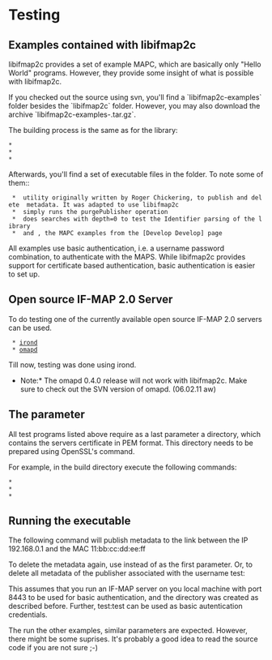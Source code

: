 = Testing =

== Examples contained with libifmap2c ==
libifmap2c provides a set of example MAPC, which are basically only "Hello World"
programs. However, they provide some insight of what is possible with libifmap2c.

If you checked out the source using svn, you'll find a `libifmap2c-examples` folder
besides the `libifmap2c` folder. However, you may also download the archive
`libifmap2c-examples-<version>.tar.gz`.

The building process is the same as for the library:
 * {{{cd build}}}
 * {{{cmake ../}}}
 * {{{make}}}

Afterwards, you'll find a set of executable files in the {{{build}}} folder. To note
some of them::
  * {{{ip-mac}}} utility originally written by Roger Chickering, to publish and delete {{{ip-mac}}} metadata. It was adapted to use libifmap2c
  * {{{test-purge-publisher}}} simply runs the purgePublisher operation
  * {{{test-identifiers}}} does searches with depth=0 to test the Identifier parsing of the library
  * {{{example-mapc1}}} and {{{example-mapc2}}}, the MAPC examples from the [Develop Develop] page

All examples use basic authentication, i.e. a username password combination, to authenticate with the MAPS. While libifmap2c provides support for certificate based
authentication, basic authentication is easier to set up.

== Open source IF-MAP 2.0 Server ==
To do testing one of the currently available open source IF-MAP 2.0 servers can be used.
  * [http://trust.inform.fh-hannover.de/joomla/index.php/downloads/54-iron irond]
  * [http://code.google.com/p/omapd/ omapd]

Till now, testing was done using irond.

*Note:* The omapd 0.4.0 release will not work with libifmap2c. Make sure to check out the SVN version of omapd. (06.02.11 aw)

== The {{{capath}}} parameter ==
All test programs listed above require as a last parameter a directory, which contains
the servers certificate in PEM format. This directory needs to be prepared using
OpenSSL's {{{c_rehash}}} command.

For example, in the build directory execute the following commands:
 * {{{mkdir capath}}}
 * {{{cp /path/to/servercert.pem capath}}}
 * {{{c_rehash capath}}}

== Running the {{{ip-mac}}} executable ==
The following command will publish {{{ip-mac}}} metadata to the link between
the IP 192.168.0.1 and the MAC 11:bb:cc:dd:ee:ff

{{{./ip-mac update 192.168.0.1 11:bb:cc:dd:ee:ff https://localhost:8443 test test capath/}}}

To delete the metadata again, use {{{delete}}} instead of {{{update}}} as the first
parameter. Or, to delete all metadata of the publisher associated with the username
test:

{{{./test-purge-publisher https://127.0.0.1:8443 test test capath/}}}

This assumes that you run an IF-MAP server on you local machine with port 8443
to be used for basic authentication, and the {{{capath}}} directory was created as described before. Further, test:test can be used as basic autentication credentials.

The run the other examples, similar parameters are expected. However, there might
be some suprises. It's probably a good idea to read the source code if you are not sure ;-)